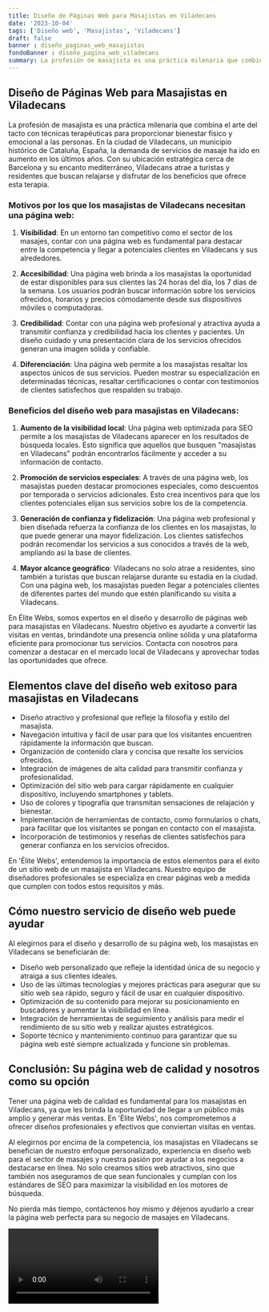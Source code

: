 ```yaml
---
title: Diseño de Páginas Web para Masajistas en Viladecans
date: '2023-10-04'
tags: ['Diseño web', 'Masajistas', 'Viladecans']
draft: false
banner : diseño_paginas_web_masajistas
fondoBanner : diseño_pagina_web_viladecans
summary: La profesión de masajista es una práctica milenaria que combina el arte del tacto con técnicas terapéuticas para proporcionar bienestar físico y emocional a las personas. En la ciudad de Viladecans, un municipio histórico de Cataluña, España, la demanda de servicios de masaje ha ido en aumento en los últimos años. Con su ubicación estratégica cerca de Barcelona y su encanto mediterráneo, Viladecans atrae a turistas y residentes que buscan relajarse y disfrutar de los beneficios que ofrece esta terapia.
---
```


## **Diseño de Páginas Web para Masajistas en Viladecans**

La profesión de masajista es una práctica milenaria que combina el arte del tacto con técnicas terapéuticas para proporcionar bienestar físico y emocional a las personas. En la ciudad de Viladecans, un municipio histórico de Cataluña, España, la demanda de servicios de masaje ha ido en aumento en los últimos años. Con su ubicación estratégica cerca de Barcelona y su encanto mediterráneo, Viladecans atrae a turistas y residentes que buscan relajarse y disfrutar de los beneficios que ofrece esta terapia.

### **Motivos por los que los masajistas de Viladecans necesitan una página web:**

1. **Visibilidad**: En un entorno tan competitivo como el sector de los masajes, contar con una página web es fundamental para destacar entre la competencia y llegar a potenciales clientes en Viladecans y sus alrededores.

2. **Accesibilidad**: Una página web brinda a los masajistas la oportunidad de estar disponibles para sus clientes las 24 horas del día, los 7 días de la semana. Los usuarios podrán buscar información sobre los servicios ofrecidos, horarios y precios cómodamente desde sus dispositivos móviles o computadoras.

3. **Credibilidad**: Contar con una página web profesional y atractiva ayuda a transmitir confianza y credibilidad hacia los clientes y pacientes. Un diseño cuidado y una presentación clara de los servicios ofrecidos generan una imagen sólida y confiable.

4. **Diferenciación**: Una página web permite a los masajistas resaltar los aspectos únicos de sus servicios. Pueden mostrar su especialización en determinadas técnicas, resaltar certificaciones o contar con testimonios de clientes satisfechos que respalden su trabajo.

### **Beneficios del diseño web para masajistas en Viladecans:**

1. **Aumento de la visibilidad local**: Una página web optimizada para SEO permite a los masajistas de Viladecans aparecer en los resultados de búsqueda locales. Esto significa que aquellos que busquen "masajistas en Viladecans" podrán encontrarlos fácilmente y acceder a su información de contacto.

2. **Promoción de servicios especiales**: A través de una página web, los masajistas pueden destacar promociones especiales, como descuentos por temporada o servicios adicionales. Esto crea incentivos para que los clientes potenciales elijan sus servicios sobre los de la competencia.

3. **Generación de confianza y fidelización**: Una página web profesional y bien diseñada refuerza la confianza de los clientes en los masajistas, lo que puede generar una mayor fidelización. Los clientes satisfechos podrán recomendar los servicios a sus conocidos a través de la web, ampliando así la base de clientes.

4. **Mayor alcance geográfico**: Viladecans no solo atrae a residentes, sino también a turistas que buscan relajarse durante su estadía en la ciudad. Con una página web, los masajistas pueden llegar a potenciales clientes de diferentes partes del mundo que estén planificando su visita a Viladecans.

En Élite Webs, somos expertos en el diseño y desarrollo de páginas web para masajistas en Viladecans. Nuestro objetivo es ayudarte a convertir las visitas en ventas, brindándote una presencia online sólida y una plataforma eficiente para promocionar tus servicios. Contacta con nosotros para comenzar a destacar en el mercado local de Viladecans y aprovechar todas las oportunidades que ofrece.

<GifSeo />

<Cta />

## Elementos clave del diseño web exitoso para masajistas en Viladecans

- Diseño atractivo y profesional que refleje la filosofía y estilo del masajista.
- Navegación intuitiva y fácil de usar para que los visitantes encuentren rápidamente la información que buscan.
- Organización de contenido clara y concisa que resalte los servicios ofrecidos.
- Integración de imágenes de alta calidad para transmitir confianza y profesionalidad.
- Optimización del sitio web para cargar rápidamente en cualquier dispositivo, incluyendo smartphones y tablets.
- Uso de colores y tipografía que transmitan sensaciones de relajación y bienestar.
- Implementación de herramientas de contacto, como formularios o chats, para facilitar que los visitantes se pongan en contacto con el masajista.
- Incorporación de testimonios y reseñas de clientes satisfechos para generar confianza en los servicios ofrecidos.

En 'Élite Webs', entendemos la importancia de estos elementos para el éxito de un sitio web de un masajista en Viladecans. Nuestro equipo de diseñadores profesionales se especializa en crear páginas web a medida que cumplen con todos estos requisitos y más. 

## Cómo nuestro servicio de diseño web puede ayudar

Al elegirnos para el diseño y desarrollo de su página web, los masajistas en Viladecans se beneficiarán de:

- Diseño web personalizado que refleje la identidad única de su negocio y atraiga a sus clientes ideales.
- Uso de las últimas tecnologías y mejores prácticas para asegurar que su sitio web sea rápido, seguro y fácil de usar en cualquier dispositivo.
- Optimización de su contenido para mejorar su posicionamiento en buscadores y aumentar la visibilidad en línea.
- Integración de herramientas de seguimiento y análisis para medir el rendimiento de su sitio web y realizar ajustes estratégicos.
- Soporte técnico y mantenimiento continuo para garantizar que su página web esté siempre actualizada y funcione sin problemas.

## Conclusión: Su página web de calidad y nosotros como su opción

Tener una página web de calidad es fundamental para los masajistas en Viladecans, ya que les brinda la oportunidad de llegar a un público más amplio y generar más ventas. En 'Élite Webs', nos comprometemos a ofrecer diseños profesionales y efectivos que conviertan visitas en ventas.

Al elegirnos por encima de la competencia, los masajistas en Viladecans se benefician de nuestro enfoque personalizado, experiencia en diseño web para el sector de masajes y nuestra pasión por ayudar a los negocios a destacarse en línea. No solo creamos sitios web atractivos, sino que también nos aseguramos de que sean funcionales y cumplan con los estándares de SEO para maximizar la visibilidad en los motores de búsqueda.

No pierda más tiempo, contáctenos hoy mismo y déjenos ayudarlo a crear la página web perfecta para su negocio de masajes en Viladecans.

<Video />

<CtaBot job='Masajistas' city='Viladecans'/>

<Gmaps query='Viladecans+españa+maps' />